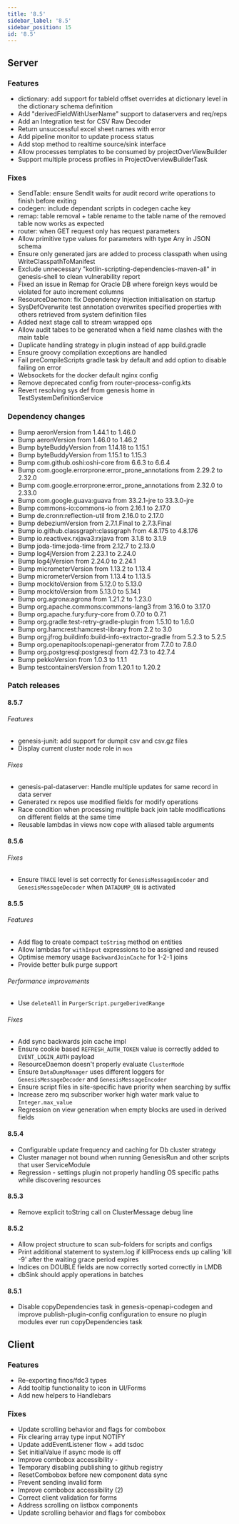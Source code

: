 ```yaml
---
title: '8.5'
sidebar_label: '8.5'
sidebar_position: 15
id: '8.5'
---
```


## Server

### Features

- dictionary: add support for tableId offset overrides at dictionary level in the dictionary schema definition 
- Add "derivedFieldWithUserName" support to dataservers and req/reps 
- Add an Integration test for CSV Raw Decoder 
- Return unsuccessful excel sheet names with error
- Add pipeline monitor to update process status 
- Add stop method to realtime source/sink interface
- Allow processes templates to be consumed by projectOverViewBuilder 
- Support multiple process profiles in ProjectOverviewBuilderTask  

### Fixes

- SendTable: ensure SendIt waits for audit record write operations to finish before exiting 
- codegen: include dependant scripts in codegen cache key 
- remap: table removal + table rename to the table name of the removed table now works as expected 
- router: when GET request only has request parameters 
- Allow primitive type values for parameters with type Any in JSON schema 
- Ensure only generated jars are added to process classpath when using WriteClasspathToManifest 
- Exclude unnecessary "kotlin-scripting-dependencies-maven-all" in genesis-shell to clean vulnerability report 
- Fixed an issue in Remap for Oracle DB where foreign keys would be violated for auto increment columns
- ResourceDaemon: fix Dependency Injection initialisation on startup 
- SysDefOverwrite test annotation overwrites specified properties with others retrieved from system definition files 
- Added next stage call to stream wrapped ops 
- Allow audit tabes to be generated when a field name clashes with the main table 
- Duplicate handling strategy in plugin instead of app build.gradle 
- Ensure groovy compilation exceptions are handled 
- Fail preCompileScripts gradle task by default and add option to disable failing on error 
- Websockets for the docker default nginx config 
- Remove deprecated config from router-process-config.kts 
- Revert resolving sys def from genesis home in TestSystemDefinitionService

### Dependency changes

- Bump aeronVersion from 1.44.1 to 1.46.0
- Bump aeronVersion from 1.46.0 to 1.46.2
- Bump byteBuddyVersion from 1.14.18 to 1.15.1 
- Bump byteBuddyVersion from 1.15.1 to 1.15.3 
- Bump com.github.oshi:oshi-core from 6.6.3 to 6.6.4 
- Bump com.google.errorprone:error_prone_annotations from 2.29.2 to 2.32.0 
- Bump com.google.errorprone:error_prone_annotations from 2.32.0 to 2.33.0 
- Bump com.google.guava:guava from 33.2.1-jre to 33.3.0-jre 
- Bump commons-io:commons-io from 2.16.1 to 2.17.0 
- Bump de.cronn:reflection-util from 2.16.0 to 2.17.0 
- Bump debeziumVersion from 2.7.1.Final to 2.7.3.Final 
- Bump io.github.classgraph:classgraph from 4.8.175 to 4.8.176 
- Bump io.reactivex.rxjava3:rxjava from 3.1.8 to 3.1.9 
- Bump joda-time:joda-time from 2.12.7 to 2.13.0 
- Bump log4jVersion from 2.23.1 to 2.24.0 
- Bump log4jVersion from 2.24.0 to 2.24.1 
- Bump micrometerVersion from 1.13.2 to 1.13.4 
- Bump micrometerVersion from 1.13.4 to 1.13.5 
- Bump mockitoVersion from 5.12.0 to 5.13.0 
- Bump mockitoVersion from 5.13.0 to 5.14.1 
- Bump org.agrona:agrona from 1.21.2 to 1.23.0 
- Bump org.apache.commons:commons-lang3 from 3.16.0 to 3.17.0 
- Bump org.apache.fury:fury-core from 0.7.0 to 0.7.1 
- Bump org.gradle:test-retry-gradle-plugin from 1.5.10 to 1.6.0 
- Bump org.hamcrest:hamcrest-library from 2.2 to 3.0 
- Bump org.jfrog.buildinfo:build-info-extractor-gradle from 5.2.3 to 5.2.5 
- Bump org.openapitools:openapi-generator from 7.7.0 to 7.8.0 
- Bump org.postgresql:postgresql from 42.7.3 to 42.7.4 
- Bump pekkoVersion from 1.0.3 to 1.1.1 
- Bump testcontainersVersion from 1.20.1 to 1.20.2

### Patch releases

#### 8.5.7

###### Features

- genesis-junit: add support for dumpit csv and csv.gz files 
- Display current cluster node role in `mon`

###### Fixes
- genesis-pal-dataserver: Handle multiple updates for same record in data server
- Generated rx repos use modified fields for modify operations 
- Race condition when processing multiple back join table modifications on different fields at the same time 
- Reusable lambdas in views now cope with aliased table arguments

#### 8.5.6

###### Fixes
- Ensure `TRACE` level is set correctly for `GenesisMessageEncoder` and `GenesisMessageDecoder` when `DATADUMP_ON` is activated

#### 8.5.5

###### Features

- Add flag to create compact `toString` method on entities 
- Allow lambdas for `withInput` expressions to be assigned and reused 
- Optimise memory usage `BackwardJoinCache` for 1-2-1 joins 
- Provide better bulk purge support 

###### Performance improvements
- Use `deleteAll` in `PurgerScript.purgeDerivedRange` 

###### Fixes

- Add sync backwards join cache impl 
- Ensure cookie based `REFRESH_AUTH_TOKEN` value is correctly added to `EVENT_LOGIN_AUTH` payload 
- ResourceDaemon doesn't properly evaluate `ClusterMode` 
- Ensure `DataDumpManager` uses different loggers for `GenesisMessageDecoder` and `GenesisMessageEncoder` 
- Ensure script files in site-specific have priority when searching by suffix 
- Increase zero mq subscriber worker high water mark value to `Integer.max_value` 
- Regression on view generation when empty blocks are used in derived fields

#### 8.5.4

- Configurable update frequency and caching for Db cluster strategy
- Cluster manager not bound when running GenesisRun and other scripts that user ServiceModule
- Regression - settings plugin not properly handling OS specific paths while discovering resources

#### 8.5.3

- Remove explicit toString call on ClusterMessage debug line

#### 8.5.2

- Allow project structure to scan sub-folders for scripts and configs
- Print additional statement to system.log if killProcess ends up calling 'kill -9' after the waiting grace period expires
- Indices on DOUBLE fields are now correctly sorted correctly in LMDB
- dbSink should apply operations in batches

#### 8.5.1

- Disable copyDependencies task in genesis-openapi-codegen and improve publish-plugin-config configuration to ensure no plugin modules ever run copyDependencies task

## Client

### Features

- Re-exporting finos/fdc3 types
- Add tooltip functionality to icon in UI/Forms 
- Add new helpers to Handlebars

### Fixes

- Update scrolling behavior and flags for combobox
- Fix clearing array type input NOTIFY
- Update addEventListener flow + add tsdoc
- Set initialValue if async mode is off 
- Improve combobox accessibility - 
- Temporary disabling publishing to github registry 
- ResetCombobox before new component data sync 
- Prevent sending invalid form 
- Improve combobox accessibility (2)
- Correct client validation for forms 
- Address scrolling on listbox components 
- Update scrolling behavior and flags for combobox
